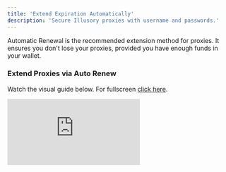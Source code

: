 ```yaml
---
title: 'Extend Expiration Automatically'
description: 'Secure Illusory proxies with username and passwords.'
---
```


Automatic Renewal is the recommended extension method for proxies. It ensures you don't lose your proxies, provided you have enough funds in your wallet.

### Extend Proxies via Auto Renew

Watch the visual guide below. For fullscreen [click here](https://app.arcade.software/share/ZiRp6m12BlYZt5Ag8tdZ).

<div style={{
  position: 'relative',
  paddingBottom: 'calc(62.5% + 41px)',
  height: '0'
  }}>
<iframe
  src="https://demo.arcade.software/ZiRp6m12BlYZt5Ag8tdZ?embed"
  title="Renew Proxies"
  frameborder="0"
  loading="lazy"
  allowfullscreen
  webkitallowfullscreen
  mozallowfullscreen
  style={{
    background: '#000000',
    width: '100%',
    height: '100%',
    position: 'absolute',
    top: '0',
    left: '0',
    colorScheme: 'none'
  }}></iframe>
</div>
